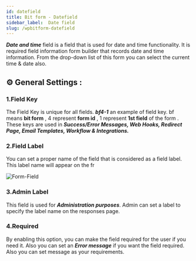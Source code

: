 ```yaml
---
id: datefield
title: Bit form - Datefield
sidebar_label:  Date field
slug: /wpbitform-datefield
---
```


***Date and time*** field is a field that is used for date and time functionality. It is required field information form builder that records date and time information. From the drop-down list of this form you can select the current time & date also. 
## ⚙ General Settings :

### 1.Field Key
The Field Key is unique for all fields. **_bf4-1_** an example of field key. bf means **bit form** , 4 represent **form id** , 1 represent **1st field** of the form . These keys are used in **_Success/Error Messages, Web Hooks, Redirect Page, Email Templates, Workflow & Integrations._**
### 2.Field Label
You can set a proper name of the field that is considered as a field label. This label name will appear on the fr

<Image
  src="Field-Types/Date-Time-Bit-Form"
  alt="Form-Field"
  w="1900"
  h="400"
/>

### 3.Admin Label 
This field is used for **_Administration purposes_**. Admin can set a label to specify the label name on the responses page.
### 4.Required
By enabling this option, you can make the field required for the user if you need it. Also you can set an **_Error message_** if you want the field required. Also you can set message as your requirements.
